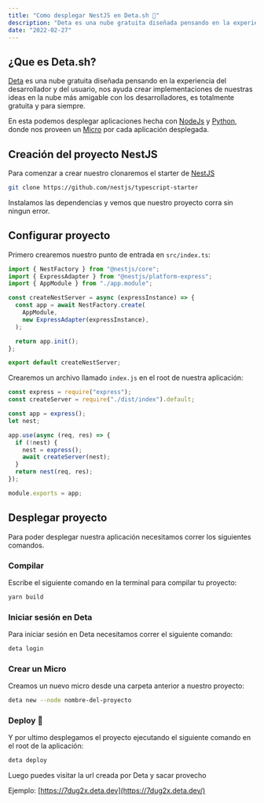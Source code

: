 ```yaml
---
title: "Como desplegar NestJS en Deta.sh 🚀"
description: "Deta es una nube gratuita diseñada pensando en la experiencia del desarrollador y del usuario."
date: "2022-02-27"
---
```


## ¿Que es Deta.sh?

[Deta](https://deta.space) es una nube gratuita diseñada pensando en la experiencia del desarrollador y del usuario, nos ayuda crear implementaciones de nuestras ideas en la nube más amigable con los desarrolladores, es totalmente gratuita y para siempre.

En esta podemos desplegar aplicaciones hecha con [NodeJs](https://nodejs.org/) y [Python](https://www.python.org/), donde nos proveen un [Micro](https://deta.space/docs/en/build/fundamentals/the-space-runtime/micros) por cada aplicación desplegada.

## Creación del proyecto NestJS

Para comenzar a crear nuestro clonaremos el starter de [NestJS](https://nestjs.com)

```sh
git clone https://github.com/nestjs/typescript-starter
```

Instalamos las dependencias y vemos que nuestro proyecto corra sin ningun error.

## Configurar proyecto

Primero crearemos nuestro punto de entrada en `src/index.ts`:

```ts
import { NestFactory } from "@nestjs/core";
import { ExpressAdapter } from "@nestjs/platform-express";
import { AppModule } from "./app.module";

const createNestServer = async (expressInstance) => {
  const app = await NestFactory.create(
    AppModule,
    new ExpressAdapter(expressInstance),
  );

  return app.init();
};

export default createNestServer;
```

Crearemos un archivo llamado `index.js` en el root de nuestra aplicación:

```js
const express = require("express");
const createServer = require("./dist/index").default;

const app = express();
let nest;

app.use(async (req, res) => {
  if (!nest) {
    nest = express();
    await createServer(nest);
  }
  return nest(req, res);
});

module.exports = app;
```

## Desplegar proyecto

Para poder desplegar nuestra aplicación necesitamos correr los siguientes comandos.

### Compilar

Escribe el siguiente comando en la terminal para compilar tu proyecto:

```sh
yarn build
```

### Iniciar sesión en Deta

Para iniciar sesión en Deta necesitamos correr el siguiente comando:

```sh
deta login
```

### Crear un Micro

Creamos un nuevo micro desde una carpeta anterior a nuestro proyecto:

```sh
deta new --node nombre-del-proyecto
```

### Deploy 🚀

Y por ultimo desplegamos el proyecto ejecutando el siguiente comando en el root de la aplicación:

```sh
deta deploy
```

Luego puedes visitar la url creada por Deta y sacar provecho

Ejemplo: [https://7dug2x.deta.dev](https://7dug2x.deta.dev/)
